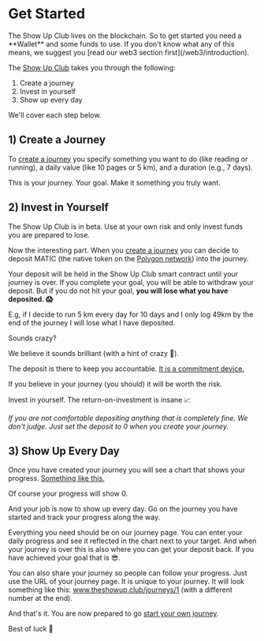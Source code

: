 
# Get Started

<Callout>
  The Show Up Club lives on the blockchain. So to get started you need a **Wallet** and some funds to use.
  If you don't know what any of this means, we suggest you [read our web3 section first](/web3/introduction).
</Callout>



The [Show Up Club](https://www.theshowup.club/) takes you through the following:

1) Create a journey
2) Invest in yourself
3) Show up every day

We'll cover each step below.

## 1) Create a Journey

[create-journey]: https://www.theshowup.club/create

To [create a journey][create-journey] you specify something you want to do
(like reading or running), a daily value (like 10 pages or 5 km), and a duration (e.g., 7 days).

This is your journey. Your goal. Make it something you truly want. 

## 2) Invest in Yourself

<Callout emoji="⚠️">
  The Show Up Club is in beta. Use at your own risk and only invest funds you are prepared to lose.
</Callout>

Now the interesting part. When you [create a journey][create-journey] you can decide to deposit MATIC
(the native token on the [Polygon network](https://docs.polygon.technology/docs/develop/network-details/network))
into the journey.

Your deposit will be held in the Show Up Club smart contract until your journey is over. If you complete your goal, you will be able 
to withdraw your deposit. But if you do not hit your goal, **you will lose what you have deposited. 😱**

E.g, if I decide to run 5 km every day for 10 days and I only log 49km by the end of the journey I will lose
what I have deposited.

Sounds crazy? 

We believe it sounds brilliant (with a hint of crazy 🤪).

The deposit is there to keep you accountable. [It is a commitment device.](https://en.wikipedia.org/wiki/Commitment_device) 

If you believe in your journey (you should) it will be worth the risk.

Invest in yourself. The return-on-investment is insane 📈

*If you are not comfortable depositing anything that is completely fine. We don't judge. 
Just set the deposit to 0 when you create your journey.*

## 3) Show Up Every Day

Once you have created your journey you will see a chart that shows your progress.
[Something like this.](https://www.theshowup.club/journeys/1)

Of course your progress will show 0. 

And your job is now to show up every day. Go on the journey you have started and
track your progress along the way.

Everything you need should be on our journey page. You can enter your daily progress
and see it reflected in the chart next to your target. And when your journey is over
this is also where you can get your deposit back. If you have achieved your goal that is 😎.

You can also share your journey so people can follow your progress. Just use the URL of your
journey page. It is unique to your journey. It will look something like this: 
www.theshowup.club/journeys/1 (with a different number at the end).

And that's it. You are now prepared to go [start your own journey][create-journey]. 

Best of luck 🙏